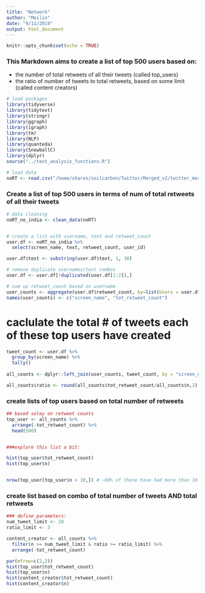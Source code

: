 ```yaml
---
title: "Network"
author: "Meilin"
date: "9/11/2019"
output: html_document
---
```


```r
knitr::opts_chunk$set(echo = TRUE)
```

### This Markdown aims to create a list of top 500 users based on:
- the number of total retweets of all their tweets (called top_users)
- the ratio of number of tweets to total retweets, based on some limit (called content creators)

```r
# load packages
library(tidyverse)
library(tidytext)
library(stringr)
library(ggraph)
library(igraph)
library(tm)
library(NLP)
library(quanteda)
library(SnowballC)
library(dplyr)
source("../text_analysis_functions.R")

# load data
noRT <- read.csv("/home/shares/soilcarbon/Twitter/Merged_v2/twitter_merged_noRT_v2.csv", stringsAsFactors = FALSE)
```


### Create a list of top 500 users in terms of num of total retweets of all their tweets
```r
# data cleaning
noRT_no_india <- clean_data(noRT)


# create a list with username, text and retweet_count
user.df <- noRT_no_india %>% 
  select(screen_name, text, retweet_count, user_id)

user.df$text <- substring(user.df$text, 1, 30)

# remove duplicate usernames/text combos
user.df <- user.df[!duplicated(user.df[1:2]),]

# sum up retweet_count based on username
user_counts <- aggregate(user.df$retweet_count, by=list(Users = user.df$screen_name), FUN = sum)
names(user_counts) <- c("screen_name", "tot_retweet_count")


```

# caclulate the total # of tweets each of these top users have created
```r
tweet_count <- user.df %>% 
  group_by(screen_name) %>% 
  tally()
  
all_counts <- dplyr::left_join(user_counts, tweet_count, by = "screen_name")

all_counts$ratio <- round(all_counts$tot_retweet_count/all_counts$n,2)

```

### create lists of top users based on total number of retweets
```r
## based soley on retweet counts 
top_user <- all_counts %>% 
  arrange(-tot_retweet_count) %>% 
  head(500)


###explore this list a bit:

hist(top_user$tot_retweet_count)
hist(top_user$n)


nrow(top_user[top_user$n > 10,]) # ~60% of these have had more than 10 tweets
```

### create list based on combo of total number of tweets AND total retweets
```r
### define parameters:
num_tweet_limit <- 20
ratio_limit <- 3

content_creator <- all_counts %>% 
  filter(n >= num_tweet_limit & ratio >= ratio_limit) %>% 
  arrange(-tot_retweet_count)


```



```r
par(mfrow=c(2,2))
hist(top_user$tot_retweet_count)
hist(top_user$n)
hist(content_creator$tot_retweet_count)
hist(content_creator$n)
```












